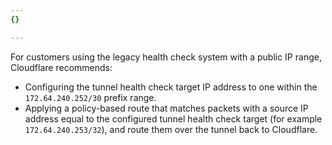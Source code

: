 ```yaml
---
{}

---
```


For customers using the legacy health check system with a public IP range, Cloudflare recommends:

- Configuring the tunnel health check target IP address to one within the `172.64.240.252/30` prefix range.
- Applying a policy-based route that matches packets with a source IP address equal to the configured tunnel health check target (for example `172.64.240.253/32`), and route them over the tunnel back to Cloudflare.
